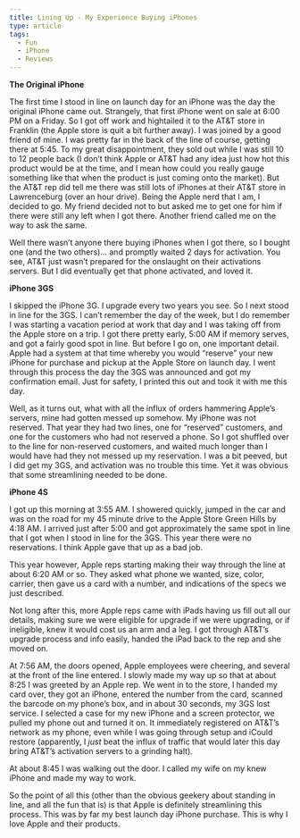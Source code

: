 ```yaml
---
title: Lining Up - My Experience Buying iPhones
type: article
tags:
  - Fun
  - iPhone
  - Reviews
---
```


**The Original iPhone**

The first time I stood in line on launch day for an iPhone was the day the original iPhone came out. Strangely, that first iPhone went on sale at 6:00 PM on a Friday. So I got off work and hightailed it to the AT&T store in Franklin (the Apple store is quit a bit further away). I was joined by a good friend of mine. I was pretty far in the back of the line of course, getting there at 5:45. To my great disappointment, they sold out while I was still 10 to 12 people back (I don’t think Apple or AT&T had any idea just how hot this product would be at the time, and I mean how could you really gauge something like that when the product is just coming onto the market). But the AT&T rep did tell me there was still lots of iPhones at their AT&T store in Lawrenceburg (over an hour drive). Being the Apple nerd that I am, I decided to go. My friend decided not to but asked me to get one for him if there were still any left when I got there. Another friend called me on the way to ask the same.

Well there wasn’t anyone there buying iPhones when I got there, so I bought one (and the two others)… and promptly waited 2 days for activation. You see, AT&T just wasn’t prepared for the onslaught on their activations servers. But I did eventually get that phone activated, and loved it.

**iPhone 3GS**

I skipped the iPhone 3G. I upgrade every two years you see. So I next stood in line for the 3GS. I can’t remember the day of the week, but I do remember I was starting a vacation period at work that day and I was taking off from the Apple store on a trip. I got there pretty early, 5:00 AM if memory serves, and got a fairly good spot in line. But before I go on, one important detail. Apple had a system at that time whereby you would “reserve” your new iPhone for purchase and pickup at the Apple Store on launch day. I went through this process the day the 3GS was announced and got my confirmation email. Just for safety, I printed this out and took it with me this day.

Well, as it turns out, what with all the influx of orders hammering Apple’s servers, mine had gotten messed up somehow. My iPhone was not reserved. That year they had two lines, one for “reserved” customers, and one for the customers who had not reserved a phone. So I got shuffled over to the line for non-reserved customers, and waited much longer than I would have had they not messed up my reservation. I was a bit peeved, but I did get my 3GS, and activation was no trouble this time. Yet it was obvious that some streamlining needed to be done.

**iPhone 4S**

I got up this morning at 3:55 AM. I showered quickly, jumped in the car and was on the road for my 45 minute drive to the Apple Store Green Hills by 4:18 AM. I arrived just after 5:00 and got approximately the same spot in line that I got when I stood in line for the 3GS. This year there were no reservations. I think Apple gave that up as a bad job.

This year however, Apple reps starting making their way through the line at about 6:20 AM or so. They asked what phone we wanted, size, color, carrier, then gave us a card with a number, and indications of the specs we just described.

Not long after this, more Apple reps came with iPads having us fill out all our details, making sure we were eligible for upgrade if we were upgrading, or if ineligible, knew it would cost us an arm and a leg. I got through AT&T’s upgrade process and info easily, handed the iPad back to the rep and she moved on.

At 7:56 AM, the doors opened, Apple employees were cheering, and several at the front of the line entered. I slowly made my way up so that at about 8:25 I was greeted by an Apple rep. We went in to the store, I handed my card over, they got an iPhone, entered the number from the card, scanned the barcode on my phone’s box, and in about 30 seconds, my 3GS lost service. I selected a case for my new iPhone and a screen protector, we pulled my phone out and turned it on. It immediately registered on AT&T’s network as my phone, even while I was going through setup and iCould restore (apparently, I _just_ beat the influx of traffic that would later this day bring AT&T’s activation servers to a grinding halt).

At about 8:45 I was walking out the door. I called my wife on my knew iPhone and made my way to work.

So the point of all this (other than the obvious geekery about standing in line, and all the fun that is) is that Apple is definitely streamlining this process. This was by far my best launch day iPhone purchase. This is why I love Apple and their products.
